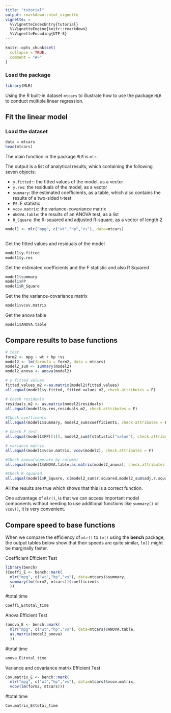 ```yaml
---
title: "tutorial"
output: rmarkdown::html_vignette
vignette: >
  %\VignetteIndexEntry{tutorial}
  %\VignetteEngine{knitr::rmarkdown}
  %\VignetteEncoding{UTF-8}
---
```


```r
knitr::opts_chunk$set(
  collapse = TRUE,
  comment = "#>"
)
```

### Load the package
```r
library(MLR)
```

Using the R built-in dataset `mtcars` to illustrate how to use the package `MLR` to conduct multiple linear regression.

## Fit the linear model
### Load the dataset
```r
data = mtcars
head(mtcars)
```
The main function in the package `MLR` is `mlr`. 

The output is a list of analytical results, which containing the following seven objects:

* `y.fitted:`: the fitted values of the model, as a vector
* `y.res`: the residuals of the model, as a vector
* `summary`: the estimated coefficients, as a table, which also contains the results of a two-sided t-test
* `FS`: F statistic 
* `vcov.matrix`: the variance-covariance matrix
* `ANOVA.table`: the results of an ANOVA test, as a list
* `R_Square`: the R-squared and adjusted R-square, as a vector of length 2


```r
model1 <- mlr("mpg", c("wt","hp","vs"), data=mtcars)
 
```

Get the fitted values and residuals of the model
```r
model1$y.fitted
model1$y.res
```

Get the estimated coefficients and the F statistic and also R Squared
```r
model1$summary
model1$FP
model1$R_Square
```

Get the the variance-covariance matrix
```r
model1$vcov.matrix
```

Get the anova table
```r
model1$ANOVA.table
```

## Compare results to base functions

```r
# test
form2 <- mpg ~ wt + hp +vs
model2 <- lm(formula = form2, data = mtcars)
model2_sum <- summary(model2)
model2_anova <- anova(model2)
```


```r
# y fitted values
fitted_values_m2 <-as.matrix(model2$fitted.values)
all.equal(model1$y.fitted, fitted_values_m2, check.attributes = F)

# Check residuals
residuals_m2 <- as.matrix(model2$residuals)
all.equal(model1$y.res,residuals_m2, check.attributes = F)

#Check coefficents
all.equal(model1$summary, model2_sum$coefficients, check.attributes = F)

# Check F test
all.equal(model1$FP[[1]], model2_sum$fstatistic["value"], check.attributes = F)

# variance matrix
all.equal(model1$vcov.matrix, vcov(model2), check.attributes = F)

#Check anova(seperate by column)
all.equal(model1$ANOVA.table,as.matrix(model2_anova), check.attributes = F)

#Check R squared
all.equal(model1$R_Square, c(model2_sum$r.squared,model2_sum$adj.r.squared), check.attributes = F)

```
All the results are true which shows that this is a correct function.

One advantage of `mlr()`, is that we can access important model components without needing to use additional functions like `summary()` or `vcov()`, it is very convenient.


## Compare speed to base functions
When we compare the efficiency of `mlr()` to `lm()` using the **bench** package, the output tables below show that their speeds are quite similar, `lm()` might be marginally faster.

Coefficient Efficient Test
```r
library(bench)
(Coeffi_E <- bench::mark(
  mlr("mpg", c("wt","hp","vs"), data=mtcars)$summary,
  summary(lm(form2, mtcars))$coefficients
  ))
```
#total time
```r
Coeffi_E$total_time
```

Anova Efficient Test
```r
(anova_E <- bench::mark(
  mlr("mpg", c("wt","hp","vs"), data=mtcars)$ANOVA.table,
  as.matrix(model2_anova)
  ))
```
#total time
```r
anova_E$total_time
```

Variance and covariance matrix Efficient Test
```r
Cov.matrix_E <- bench::mark(
  mlr("mpg", c("wt","hp","vs"), data=mtcars)$vcov.matrix,
  vcov(lm(form2, mtcars)))
```

#total time
```r
Cov.matrix_E$total_time
```

